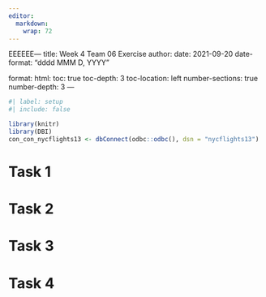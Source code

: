 ```yaml
---
editor: 
  markdown: 
    wrap: 72
---
```


EEEEEE--- title: Week 4 Team 06 Exercise author: date: 2021-09-20
date-format: "dddd MMM D, YYYY"

format: html: toc: true toc-depth: 3 toc-location: left number-sections:
true number-depth: 3 ---

```r
#| label: setup
#| include: false

library(knitr)
library(DBI)
con_con_nycflights13 <- dbConnect(odbc::odbc(), dsn = "nycflights13")
```

# Task 1

# Task 2

# Task 3

# Task 4

